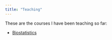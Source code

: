 ```yaml
---
title: "Teaching"
---
```


These are the courses I have been teaching so far:

-   [Biostatistics](course_1.qmd){target="_blank"}
